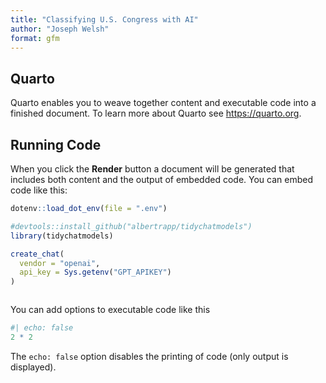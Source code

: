```yaml
---
title: "Classifying U.S. Congress with AI"
author: "Joseph Welsh"
format: gfm
---
```


## Quarto

Quarto enables you to weave together content and executable code into a finished document. To learn more about Quarto see <https://quarto.org>.

## Running Code

When you click the **Render** button a document will be generated that includes both content and the output of embedded code. You can embed code like this:

```r

dotenv::load_dot_env(file = ".env")

#devtools::install_github("albertrapp/tidychatmodels")
library(tidychatmodels)

create_chat(
  vendor = "openai",
  api_key = Sys.getenv("GPT_APIKEY")
)



```

You can add options to executable code like this 

```r
#| echo: false
2 * 2
```

The `echo: false` option disables the printing of code (only output is displayed).
